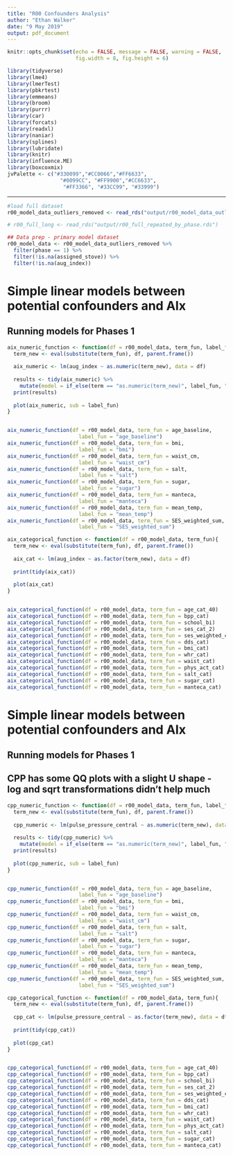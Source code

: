 ```yaml
---
title: "R00 Confounders Analysis"
author: "Ethan Walker"
date: "9 May 2019"
output: pdf_document
---
```


```r
knitr::opts_chunk$set(echo = FALSE, message = FALSE, warning = FALSE,
                      fig.width = 8, fig.height = 6)
```


```r
library(tidyverse)
library(lme4)
library(lmerTest)
library(pbkrtest)
library(emmeans)
library(broom)
library(purrr)
library(car)
library(forcats)
library(readxl)
library(naniar)
library(splines)
library(lubridate)
library(knitr)
library(influence.ME)
library(boxcoxmix)
jvPalette <- c("#330099","#CC0066","#FF6633", 
                 "#0099CC", "#FF9900","#CC6633",
                  "#FF3366", "#33CC99", "#33999")
```

---

```r
#load full dataset
r00_model_data_outliers_removed <- read_rds("output/r00_model_data_outliers_removed.RDS")

# r00_full_long <- read_rds("output/r00_full_repeated_by_phase.rds")
```

```r
## Data prep - primary model dataset
r00_model_data <- r00_model_data_outliers_removed %>% 
  filter(phase == 1) %>%
  filter(!is.na(assigned_stove)) %>% 
  filter(!is.na(aug_index))
```

# Simple linear models between potential confounders and AIx
## Running models for Phases 1 

```r
aix_numeric_function <- function(df = r00_model_data, term_fun, label_fun){
  term_new <- eval(substitute(term_fun), df, parent.frame())
  
  aix_numeric <- lm(aug_index ~ as.numeric(term_new), data = df)
  
  results <- tidy(aix_numeric) %>% 
    mutate(model = if_else(term == "as.numeric(term_new)", label_fun, "na"))
  print(results)
  
  plot(aix_numeric, sub = label_fun)
}


aix_numeric_function(df = r00_model_data, term_fun = age_baseline,
                       label_fun = "age_baseline")
aix_numeric_function(df = r00_model_data, term_fun = bmi,
                       label_fun = "bmi")
aix_numeric_function(df = r00_model_data, term_fun = waist_cm,
                       label_fun = "waist_cm")
aix_numeric_function(df = r00_model_data, term_fun = salt,
                       label_fun = "salt")
aix_numeric_function(df = r00_model_data, term_fun = sugar,
                       label_fun = "sugar")
aix_numeric_function(df = r00_model_data, term_fun = manteca,
                       label_fun = "manteca")
aix_numeric_function(df = r00_model_data, term_fun = mean_temp,
                       label_fun = "mean_temp")
aix_numeric_function(df = r00_model_data, term_fun = SES_weighted_sum,
                       label_fun = "SES_weighted_sum")
```

```r
aix_categorical_function <- function(df = r00_model_data, term_fun){
  term_new <- eval(substitute(term_fun), df, parent.frame())
  
  aix_cat <- lm(aug_index ~ as.factor(term_new), data = df)
  
  print(tidy(aix_cat))
  
  plot(aix_cat)
}


aix_categorical_function(df = r00_model_data, term_fun = age_cat_40)
aix_categorical_function(df = r00_model_data, term_fun = bpp_cat)
aix_categorical_function(df = r00_model_data, term_fun = school_bi)
aix_categorical_function(df = r00_model_data, term_fun = ses_cat_2)
aix_categorical_function(df = r00_model_data, term_fun = ses_weighted_cat)
aix_categorical_function(df = r00_model_data, term_fun = dds_cat)
aix_categorical_function(df = r00_model_data, term_fun = bmi_cat)
aix_categorical_function(df = r00_model_data, term_fun = whr_cat)
aix_categorical_function(df = r00_model_data, term_fun = waist_cat)
aix_categorical_function(df = r00_model_data, term_fun = phys_act_cat)
aix_categorical_function(df = r00_model_data, term_fun = salt_cat)
aix_categorical_function(df = r00_model_data, term_fun = sugar_cat)
aix_categorical_function(df = r00_model_data, term_fun = manteca_cat)
```

# Simple linear models between potential confounders and AIx
## Running models for Phases 1 
## CPP has some QQ plots with a slight U shape - log and sqrt transformations didn't help much

```r
cpp_numeric_function <- function(df = r00_model_data, term_fun, label_fun){
  term_new <- eval(substitute(term_fun), df, parent.frame())
  
  cpp_numeric <- lm(pulse_pressure_central ~ as.numeric(term_new), data = df)
  
  results <- tidy(cpp_numeric) %>% 
    mutate(model = if_else(term == "as.numeric(term_new)", label_fun, "na"))
  print(results)
  
  plot(cpp_numeric, sub = label_fun)
}


cpp_numeric_function(df = r00_model_data, term_fun = age_baseline,
                       label_fun = "age_baseline")
cpp_numeric_function(df = r00_model_data, term_fun = bmi,
                       label_fun = "bmi")
cpp_numeric_function(df = r00_model_data, term_fun = waist_cm,
                       label_fun = "waist_cm")
cpp_numeric_function(df = r00_model_data, term_fun = salt,
                       label_fun = "salt")
cpp_numeric_function(df = r00_model_data, term_fun = sugar,
                       label_fun = "sugar")
cpp_numeric_function(df = r00_model_data, term_fun = manteca,
                       label_fun = "manteca")
cpp_numeric_function(df = r00_model_data, term_fun = mean_temp,
                       label_fun = "mean_temp")
cpp_numeric_function(df = r00_model_data, term_fun = SES_weighted_sum,
                       label_fun = "SES_weighted_sum")
```

```r
cpp_categorical_function <- function(df = r00_model_data, term_fun){
  term_new <- eval(substitute(term_fun), df, parent.frame())
  
  cpp_cat <- lm(pulse_pressure_central ~ as.factor(term_new), data = df)
  
  print(tidy(cpp_cat))
  
  plot(cpp_cat)
}


cpp_categorical_function(df = r00_model_data, term_fun = age_cat_40)
cpp_categorical_function(df = r00_model_data, term_fun = bpp_cat)
cpp_categorical_function(df = r00_model_data, term_fun = school_bi)
cpp_categorical_function(df = r00_model_data, term_fun = ses_cat_2)
cpp_categorical_function(df = r00_model_data, term_fun = ses_weighted_cat)
cpp_categorical_function(df = r00_model_data, term_fun = dds_cat)
cpp_categorical_function(df = r00_model_data, term_fun = bmi_cat)
cpp_categorical_function(df = r00_model_data, term_fun = whr_cat)
cpp_categorical_function(df = r00_model_data, term_fun = waist_cat)
cpp_categorical_function(df = r00_model_data, term_fun = phys_act_cat)
cpp_categorical_function(df = r00_model_data, term_fun = salt_cat)
cpp_categorical_function(df = r00_model_data, term_fun = sugar_cat)
cpp_categorical_function(df = r00_model_data, term_fun = manteca_cat)
```
